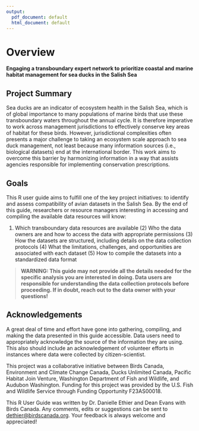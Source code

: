 ```yaml
---
output:
  pdf_document: default
  html_document: default
---
```


# Overview

**Engaging a transboundary expert network to prioritize coastal and marine habitat management for sea ducks in the Salish Sea**

## Project Summary <a href="#intro1.1" id="intro1.1"></a>

Sea ducks are an indicator of ecosystem health in the Salish Sea, which is of global importance to many populations of marine birds that use these transboundary waters throughout the annual cycle. It is therefore imperative to work across management jurisdictions to effectively conserve key areas of habitat for these birds. However, jurisdictional complexities often presents a major challenge to taking an ecosystem scale approach to sea duck management, not least because many information sources (i.e., biological datasets) end at the international border. This work aims to overcome this barrier by harmonizing information in a way that assists agencies responsible for implementing conservation prescriptions.

## Goals <a href="#intro1.2" id="intro1.2"></a>

This R user guide aims to fulfill one of the key project initiatives: to identify and assess compatibility of avian datasets in the Salish Sea. By the end of this guide, researchers or resource managers interesting in accessing and compiling the available data resources will know:

(1) Which transboundary data resources are available (2) Who the data owners are and how to access the data with appropriate permissions (3) How the datasets are structured, including details on the data collection protocols (4) What the limitations, challenges, and opportunities are associated with each dataset (5) How to compile the datasets into a standardized data format

> **WARNING: This guide may not provide all the details needed for the specific analysis you are interested in doing. Data users are responsible for understanding the data collection protocols before proceeding. If in doubt, reach out to the data owner with your questions!**

## Acknowledgements <a href="#intro1.5" id="intro1.5"></a>

A great deal of time and effort have gone into gathering, compiling, and making the data presented in this guide accessible. Data users need to appropriately acknowledge the source of the information they are using. This also should include an acknowledgement of volunteer efforts in instances where data were collected by citizen-scientist.

This project was a collaborative initiative between Birds Canada, Environment and Climate Change Canada, Ducks Unlimited Canada, Pacific Habitat Join Venture, Washington Department of Fish and Wildlife, and Audubon Washington. Funding for this project was provided by the U.S. Fish and Wildlife Service through Funding Opportunity F23AS00018.

This R User Guide was written by Dr. Danielle Ethier and Dean Evans with Birds Canada. Any comments, edits or suggestions can be sent to [dethier@birdscanada.org](mailto:dethier@birdscanada.org). Your feedback is always welcome and appreciated!

